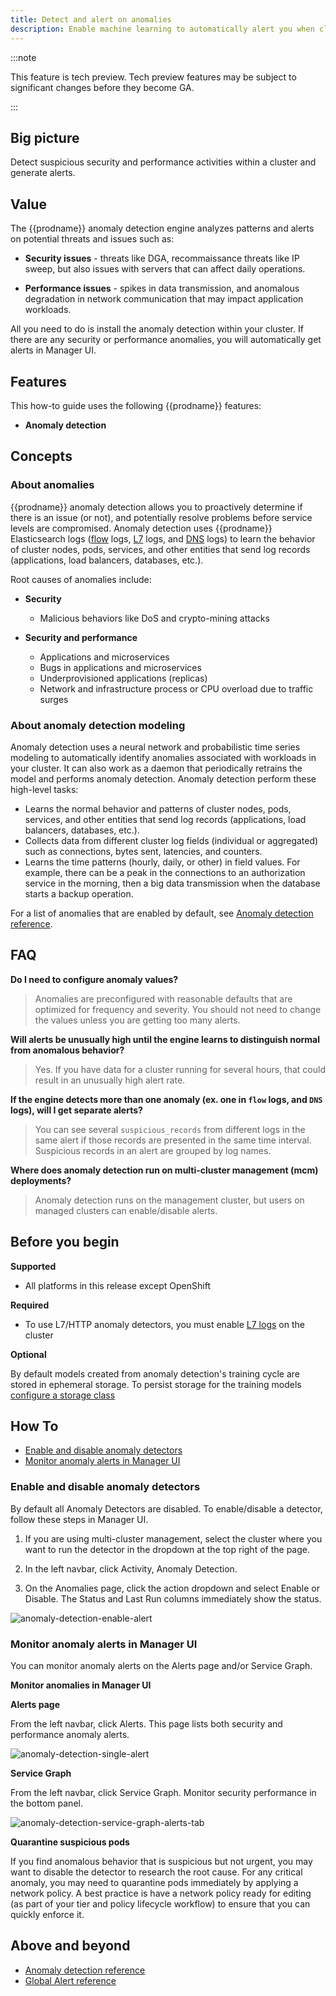 ```yaml
---
title: Detect and alert on anomalies
description: Enable machine learning to automatically alert you when clusters have security and performance issues. 
---
```


:::note

This feature is tech preview. Tech preview features may be subject to significant changes before they become GA.

:::

## Big picture

Detect suspicious security and performance activities within a cluster and generate alerts. 

## Value

The {{prodname}} anomaly detection engine analyzes patterns and alerts on potential 
threats and issues such as:

- **Security issues** - threats like DGA, recommaissance threats like IP sweep, but also issues with servers that can affect daily operations. 

- **Performance issues** - spikes in data transmission, and anomalous degradation in network communication that may impact application workloads.

All you need to do is install the anomaly detection within your cluster. If there are any security or performance anomalies, you will automatically get alerts in Manager UI.

## Features

This how-to guide uses the following {{prodname}} features:
- **Anomaly detection**

## Concepts 

### About anomalies

{{prodname}} anomaly detection allows you to proactively determine if there is an issue (or not), and potentially resolve problems before service levels are compromised. Anomaly detection uses {{prodname}} Elasticsearch logs ([flow](../../visibility/elastic/flow/index.mdx) logs, [L7](../../visibility/elastic/l7/index.mdx) logs, and [DNS](../../visibility/elastic/dns/index.mdx) logs) to learn the behavior of cluster nodes, pods, services, and other entities that send log records (applications, load balancers, databases, etc.).

Root causes of anomalies include:
  
- **Security**
  - Malicious behaviors like DoS and crypto-mining attacks

- **Security and performance**

  - Applications and microservices
  - Bugs in applications and microservices
  - Underprovisioned applications (replicas)
  - Network and infrastructure process or CPU overload due to traffic surges 

### About anomaly detection modeling

Anomaly detection uses a neural network and probabilistic time series modeling to automatically 
identify anomalies associated with workloads in your cluster. It can also work as a daemon that 
periodically retrains the model and performs anomaly detection. Anomaly detection perform these 
high-level tasks:

- Learns the normal behavior and patterns of cluster nodes, pods, services, and other entities that send log records 
(applications, load balancers, databases, etc.).
- Collects data from different cluster log fields (individual or aggregated) such as connections, 
bytes sent, latencies, and counters.
- Learns the time patterns (hourly, daily, or other) in field values. For example, there can be a peak 
in the connections to an authorization service in the morning, then a big data transmission when 
the database starts a backup operation.

For a list of anomalies that are enabled by default, see [Anomaly detection reference](../../reference/anomaly-detection.mdx).

## FAQ

**Do I need to configure anomaly values?**

>Anomalies are preconfigured with reasonable defaults that are optimized for frequency and severity. You should not need to change the values unless you are getting too many alerts.  

**Will alerts be unusually high until the engine learns to distinguish normal from anomalous behavior?**

>Yes. If you have data for a cluster running for several hours, that could result in an unusually high alert rate.

**If the engine detects more than one anomaly (ex. one in `flow` logs, and `DNS` logs), will I get separate alerts?**

>You can see several `suspicious_records` from different logs in the same alert if those records are presented in 
> the same time interval. Suspicious records in an alert are grouped by log names.

**Where does anomaly detection run on multi-cluster management (mcm) deployments?**
>Anomaly detection runs on the management cluster, but users on managed clusters can enable/disable alerts.

## Before you begin

**Supported**

- All platforms in this release except OpenShift

**Required**

- To use L7/HTTP anomaly detectors, you must enable [L7 logs](../../visibility/elastic/l7/configure.mdx) on the cluster

**Optional**

By default models created from anomaly detection's training cycle are stored in ephemeral storage.
To persist storage for the training models [configure a storage class](storage.mdx)

## How To

- [Enable and disable anomaly detectors](#enable-and-disable-anomaly-detectors)
- [Monitor anomaly alerts in Manager UI](#monitor-anomaly-alerts-in-manager-ui)

### Enable and disable anomaly detectors

By default all Anomaly Detectors are disabled. To enable/disable a detector, follow these steps in Manager UI. 

1. If you are using multi-cluster management, select the cluster where you want to run the detector in the dropdown at the top right of the page. 

1. In the left navbar, click Activity, Anomaly Detection.

1. On the Anomalies page, click the action dropdown and select Enable or Disable. 
   The Status and Last Run columns immediately show the status.
  
  ![anomaly-detection-enable-alert](/img/calico-enterprise/anomaly-detection-enable-alert.png)

### Monitor anomaly alerts in Manager UI

You can monitor anomaly alerts on the Alerts page and/or Service Graph. 

**Monitor anomalies in Manager UI**

**Alerts page**

From the left navbar, click Alerts. This page lists both security and performance anomaly alerts.

![anomaly-detection-single-alert](/img/calico-enterprise/anomaly-detection-single-alert.png)

**Service Graph**

From the left navbar, click Service Graph. Monitor security performance in the bottom panel. 

![anomaly-detection-service-graph-alerts-tab](/img/calico-enterprise/anomaly-detection-service-graph-alerts-tab.png)

**Quarantine suspicious pods**

If you find anomalous behavior that is suspicious but not urgent, you may want to disable the detector to research the root cause. For any critical anomaly, you may need to quarantine pods immediately by applying a network policy. A best practice is have a network policy ready for editing (as part of your tier and policy lifecycle workflow) to ensure that you can quickly enforce it. 


## Above and beyond

- [Anomaly detection reference](../../reference/anomaly-detection.mdx)
- [Global Alert reference](../../reference/resources/globalalert.mdx)

